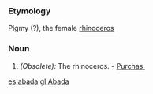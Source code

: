 ===Etymology===
Pigmy (?), the female [[rhinoceros]]
===Noun=== 
#''(Obsolete):'' The rhinoceros. - [[Purchas.]]

[[es:abada]]
[[gl:Abada]]